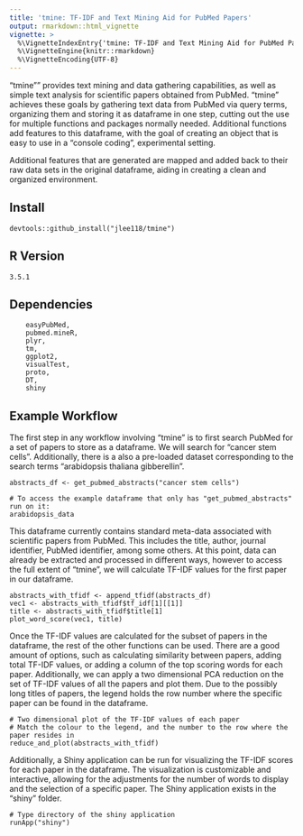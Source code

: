 ```yaml
---
title: 'tmine: TF-IDF and Text Mining Aid for PubMed Papers'
output: rmarkdown::html_vignette
vignette: >
  %\VignetteIndexEntry{'tmine: TF-IDF and Text Mining Aid for PubMed Papers'}
  %\VignetteEngine{knitr::rmarkdown}
  %\VignetteEncoding{UTF-8}
---
```


"tmine"" provides text mining and data gathering capabilities, as well as simple text analysis for scientific papers obtained from PubMed.  "tmine" achieves these goals by gathering text data from PubMed via query terms, organizing them and storing it as dataframe in one step, cutting out the use for multiple functions and packages normally needed.  Additional functions add features to this dataframe, with the goal of creating an object that is easy to use in a "console coding", experimental setting.  

Additional features that are generated are mapped and added back to their raw data sets in the original dataframe, aiding in creating a clean and organized environment.  

## Install
````
devtools::github_install("jlee118/tmine")

````
## R Version
````
3.5.1
````

## Dependencies

````
    easyPubMed,
    pubmed.mineR,
    plyr,
    tm,
    ggplot2,
    visualTest,
    proto,
    DT,
    shiny
````

## Example Workflow

The first step in any workflow involving "tmine" is to first search PubMed for a set of papers to store as a dataframe.  We will search for "cancer stem cells".  Additionally, there is a also a pre-loaded dataset corresponding to the search terms "arabidopsis thaliana gibberellin".

````
abstracts_df <- get_pubmed_abstracts("cancer stem cells")

# To access the example dataframe that only has "get_pubmed_abstracts" run on it:
arabidopsis_data
````

This dataframe currently contains standard meta-data associated with scientific papers from PubMed.  This includes the title, author, journal identifier, PubMed identifier, among some others.  At this point, data can already be extracted and processed in different ways, however to access the full extent of "tmine", we will calculate TF-IDF values for the first paper in our dataframe.  
````
abstracts_with_tfidf <- append_tfidf(abstracts_df)
vec1 <- abstracts_with_tfidf$tf_idf[1][[1]]
title <- abstracts_with_tfidf$title[1]
plot_word_score(vec1, title)
````

Once the TF-IDF values are calculated for the subset of papers in the dataframe, the rest of the other functions can be used.  There are a good amount of options, such as calculating similarity between papers, adding total TF-IDF values, or adding a column of the top scoring words for each paper.  Additionally, we can apply a two dimensional PCA reduction on the set of TF-IDF values of all the papers and plot them.  Due to the possibly long titles of papers, the legend holds the row number where the specific paper can be found in the dataframe.  


````
# Two dimensional plot of the TF-IDF values of each paper
# Match the colour to the legend, and the number to the row where the paper resides in
reduce_and_plot(abstracts_with_tfidf)
````

Additionally, a Shiny application can be run for visualizing the TF-IDF scores for each paper in the dataframe.  The visualization is customizable and interactive, allowing for the adjustments for the number of words to display and the selection of a specific paper.
The Shiny application exists in the "shiny" folder.

````
# Type directory of the shiny application
runApp("shiny")
````
